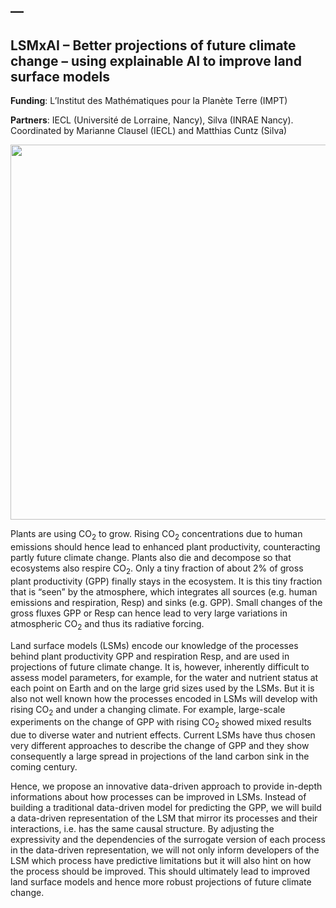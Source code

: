 ---
---

## LSMxAI -- Better projections of future climate change – using explainable AI to improve land surface models

**Funding**: L'Institut des Mathématiques pour la Planète Terre (IMPT)

**Partners**: IECL (Université de Lorraine, Nancy), Silva (INRAE Nancy). Coordinated by Marianne Clausel (IECL) and Matthias Cuntz (Silva)

![](/images/lsmxai.png){fig-align="center" width="600"}

Plants are using CO~2~ to grow. Rising CO~2~ concentrations due to human emissions should hence lead to enhanced plant productivity, counteracting partly future climate change. Plants also die and decompose so that ecosystems also respire CO~2~. Only a tiny fraction of about 2% of gross plant productivity (GPP) finally stays in the ecosystem. It is this tiny fraction that is "seen" by the atmosphere, which integrates all sources (e.g. human emissions and respiration, Resp) and sinks (e.g. GPP). Small changes of the gross fluxes GPP or Resp can hence lead to very large variations in atmospheric CO~2~ and thus its radiative forcing.

Land surface models (LSMs) encode our knowledge of the processes behind plant productivity GPP and respiration Resp, and are used in projections of future climate change. It is, however, inherently difficult to assess model parameters, for example, for the water and nutrient status at each point on Earth and on the large grid sizes used by the LSMs. But it is also not well known how the processes encoded in LSMs will develop with rising CO~2~ and under a changing climate. For example, large-scale experiments on the change of GPP with rising CO~2~ showed mixed results due to diverse water and nutrient effects. Current LSMs have thus chosen very different approaches to describe the change of GPP and they show consequently a large spread in projections of the land carbon sink in the coming century.

Hence, we propose an innovative data-driven approach to provide in-depth informations about how processes can be improved in LSMs. Instead of building a traditional data-driven model for predicting the GPP, we will build a data-driven representation of the LSM that mirror its processes and their interactions, i.e. has the same causal structure. By adjusting the expressivity and the dependencies of the surrogate version of each process in the data-driven representation, we will not only inform developers of the LSM which process have predictive limitations but it will also hint on how the process should be improved. This should ultimately lead to improved land surface models and hence more robust projections of future climate change.
